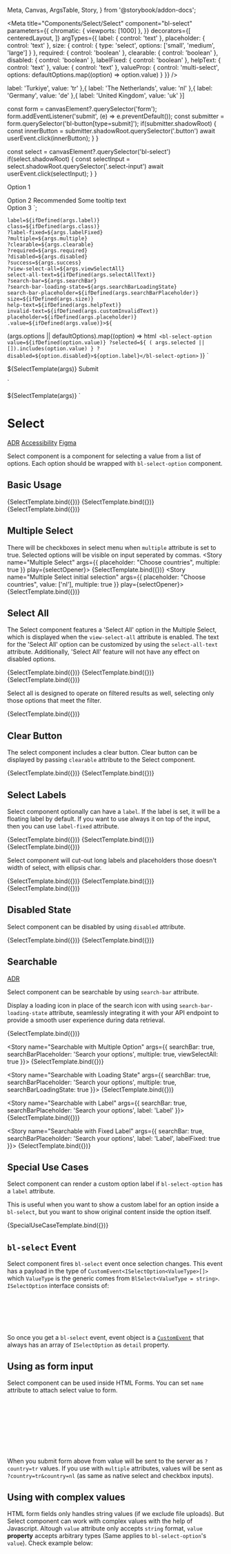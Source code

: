   Meta,
  Canvas,
  ArgsTable,
  Story,
} from '@storybook/addon-docs';

<Meta
  title="Components/Select/Select"
  component="bl-select"
  parameters={{
    chromatic: { viewports: [1000] },
  }}
  decorators={[
    centeredLayout,
  ]}
  argTypes={{
    label: {
      control: 'text'
    },
    placeholder: {
      control: 'text'
    },
    size: {
      control: {
        type: 'select',
        options: ['small', 'medium', 'large']
      }
    },
    required: {
      control: 'boolean'
    },
    clearable: {
      control: 'boolean'
    },
    disabled: {
      control: 'boolean'
    },
    labelFixed: {
      control: 'boolean'
    },
    helpText: {
      control: 'text'
    },
    value: {
      control: 'text'
    },
    valueProp: {
      control: 'multi-select',
      options: defaultOptions.map((option) => option.value)
    }
  }}
/>

  label: 'Turkiye',
  value: 'tr'
},{
  label: 'The Netherlands',
  value: 'nl'
},{
  label: 'Germany',
  value: 'de'
},{
  label: 'United Kingdom',
  value: 'uk'
}]

  const form = canvasElement?.querySelector('form');
  form.addEventListener('submit', (e) => e.preventDefault());
  const submitter = form.querySelector('bl-button[type=submit]');
  if(submitter.shadowRoot) {
    const innerButton = submitter.shadowRoot.querySelector('.button')
    await userEvent.click(innerButton);
  }
}


  const select = canvasElement?.querySelector('bl-select')
  if(select.shadowRoot) {
    const selectInput = select.shadowRoot.querySelector('.select-input')
    await userEvent.click(selectInput);
  }
}

  <bl-select-option value="1" label="Custom Label 1">Option 1</bl-select-option>
  <bl-select-option value="2" label="Option 2">
    <div style="display: flex; align-items: center; column-gap: 4px;">
      Option 2
      <bl-tooltip placement="bottom">
        <bl-button slot="tooltip-trigger" icon="check_fill" variant="tertiary" kind="success">Recommended</bl-button>
        Some tooltip text
      </bl-tooltip>
    </div>
  </bl-select-option>
  <bl-select-option value="3">Option 3</bl-select-option>
</bl-select>`;

    label=${ifDefined(args.label)}
    class=${ifDefined(args.class)}
    ?label-fixed=${args.labelFixed}
    ?multiple=${args.multiple}
    ?clearable=${args.clearable}
    ?required=${args.required}
    ?disabled=${args.disabled}
    ?success=${args.success}
    ?view-select-all=${args.viewSelectAll}
    select-all-text=${ifDefined(args.selectAllText)}
    ?search-bar=${args.searchBar}
    ?search-bar-loading-state=${args.searchBarLoadingState}
    search-bar-placeholder=${ifDefined(args.searchBarPlaceholder)}
    size=${ifDefined(args.size)}
    help-text=${ifDefined(args.helpText)}
    invalid-text=${ifDefined(args.customInvalidText)}
    placeholder=${ifDefined(args.placeholder)}
    .value=${ifDefined(args.value)}>${
  (args.options || defaultOptions).map((option) => html`
  <bl-select-option value=${ifDefined(option.value)} ?selected=${
    ( args.selected || []).includes(option.value) } ?disabled=${option.disabled}>${option.label}</bl-select-option>`
  )}
</bl-select>`

${SelectTemplate(args)}
<bl-button type="submit">Submit</bl-button>
</form>
`

<style>
.${args.class} {
  width: ${args.width};
${ args.maxWidth ? `  max-width: ${args.maxWidth};\n` : ''}}
</style>
${SelectTemplate(args)}
`

# Select

<bl-badge icon="document">[ADR](https://github.com/Trendyol/baklava/issues/88)</bl-badge>
<bl-badge icon="document">[Accessibility](https://github.com/Trendyol/baklava/issues/686#issuecomment-2079522703)</bl-badge>
<bl-badge icon="puzzle">[Figma](https://www.figma.com/file/RrcLH0mWpIUy4vwuTlDeKN/Baklava-Design-Guide?node-id=25%3A3606)</bl-badge>

Select component is a component for selecting a value from a list of options.
Each option should be wrapped with `bl-select-option` component.

## Basic Usage

<Canvas>
  <Story name="Basic Usage" args={{ placeholder: "Choose country", }} play={selectOpener}>
    {SelectTemplate.bind({})}
  </Story>
  <Story name="Select with initial value" args={{ placeholder: "Choose country", value: 'tr' }} play={selectOpener}>
    {SelectTemplate.bind({})}
  </Story>
  <Story name="Select With Selected Option" args={{ placeholder: "Choose country", selected: ['nl']  }} play={selectOpener}>
    {SelectTemplate.bind({})}
  </Story>
</Canvas>

## Multiple Select

There will be checkboxes in select menu when `multiple` attribute is set to true.
Selected options will be visible on input seperated by commas.
<Canvas>
  <Story name="Multiple Select" args={{ placeholder: "Choose countries", multiple: true }} play={selectOpener}>
    {SelectTemplate.bind({})}
  </Story>
  <Story name="Multiple Select initial selection" args={{ placeholder: "Choose countries", value: ['nl'], multiple: true  }} play={selectOpener}>
    {SelectTemplate.bind({})}
  </Story>
</Canvas>

## Select All

The Select component features a 'Select All' option in the Multiple Select, which is displayed when the `view-select-all` attribute is enabled. The text for the 'Select All' option can be customized by using the `select-all-text` attribute. Additionally, 'Select All' feature will not have any effect on disabled options.

<Canvas>
  <Story
    name="Select All"
    args={{ placeholder: "Choose countries", multiple: true, viewSelectAll: true, selectAllText: 'Select All Countries', options: [{
      label: 'United States',
      value: 'us',
    }, ...defaultOptions]  }}
    play={selectOpener}
  >
    {SelectTemplate.bind({})}
  </Story>
  <Story
    name="Select All with Disabled Options"
    args={{ placeholder: "Choose countries", multiple: true, viewSelectAll: true, selectAllText: 'Select All Countries', options: [{
      label: 'United States',
      value: 'us',
      disabled: true
    }, ...defaultOptions]  }}
    play={selectOpener}
  >
    {SelectTemplate.bind({})}
  </Story>
  <Story name="Select All Hidden" args={{ placeholder: "Choose countries", value: ['nl'], multiple: true }} play={selectOpener}>
    {SelectTemplate.bind({})}
  </Story>
</Canvas>

Select all is designed to operate on filtered results as well, selecting only those options that meet the filter.

<Canvas>
  <Story name="Searchable with Select All" args={{ searchBar: true, searchBarPlaceholder: 'Search your options', multiple: true, viewSelectAll: true }}>
    {SelectTemplate.bind({})}
  </Story>
</Canvas>

## Clear Button

The select component includes a clear button. Clear button can be displayed by passing `clearable` attribute to the Select component.

<Canvas>
  <Story name="Select With Clear Button" args={{ placeholder: "Choose country", value: 'tr', clearable: true }} play={selectOpener}>
    {SelectTemplate.bind({})}
  </Story>
  <Story name="Multiple Select With Clear Button" args={{ placeholder: "Choose countries", value: ['nl'], multiple: true, clearable: true  }} play={selectOpener}>
    {SelectTemplate.bind({})}
  </Story>
</Canvas>

## Select Labels

Select component optionally can have a `label`. If the label is set, it will be a floating label by default. If you want to use always it on top of the input, then you can use `label-fixed` attribute.

<Canvas isColumn>
  <Story name="Select With Label" args={{ label: "Country" }}>
    {SelectTemplate.bind({})}
  </Story>
  <Story name="Select With Fixed Label" args={{ label: "Country", placeholder:"Choose country", labelFixed: true }}>
    {SelectTemplate.bind({})}
  </Story>
  <Story name="Select Without Label" args={{ placeholder: "Choose country" }}>
    {SelectTemplate.bind({})}
  </Story>
</Canvas>

Select component will cut-out long labels and placeholders those doesn't width of select, with ellipsis char.


<Canvas isColumn>
  <Story name="Select With Long Label" args={{ label: "Very very long label that doesn't fit select component width" }}>
    {SelectTemplate.bind({})}
  </Story>
  <Story name="Select With Fixed Long Label" args={{ label: "Very very long label that doesn't fit select component width", placeholder:"Choose country", labelFixed: true }}>
    {SelectTemplate.bind({})}
  </Story>
  <Story name="Select Without Label with Long Placeholder" args={{ placeholder: "Very very long placeholder that doesn't fit select component width" }}>
    {SelectTemplate.bind({})}
  </Story>
</Canvas>

## Disabled State

Select component can be disabled by using `disabled` attribute.

<Canvas>
  <Story name="Disabled Select" args={{ placeholder: "Choose country", disabled: true }}>
    {SelectTemplate.bind({})}
  </Story>
  <Story name="Disabled Select with initial value" args={{ placeholder: "Choose country", value: 'nl', disabled: true }}>
    {SelectTemplate.bind({})}
  </Story>
</Canvas>

## Searchable

<bl-badge icon="document">[ADR](https://github.com/Trendyol/baklava/issues/265#issuecomment-1845414216)</bl-badge>

Select component can be searchable by using `search-bar` attribute.

Display a loading icon in place of the search icon with using `search-bar-loading-state` attribute, seamlessly integrating it with your API endpoint to provide a smooth user experience during data retrieval.

<Canvas>
  <Story name="Searchable" args={{ searchBar: true, searchBarPlaceholder: 'Search your options' }}>
    {SelectTemplate.bind({})}
  </Story>

  <Story name="Searchable with Multiple Option" args={{ searchBar: true,  searchBarPlaceholder: 'Search your options', multiple: true, viewSelectAll: true }}>
    {SelectTemplate.bind({})}
  </Story>

  <Story name="Searchable with Loading State" args={{ searchBar: true, searchBarPlaceholder: 'Search your options', multiple: true, searchBarLoadingState: true }}>
    {SelectTemplate.bind({})}
  </Story>

  <Story name="Searchable with Label" args={{ searchBar: true, searchBarPlaceholder: 'Search your options', label: 'Label' }}>
    {SelectTemplate.bind({})}
  </Story>

  <Story name="Searchable with Fixed Label" args={{ searchBar: true, searchBarPlaceholder: 'Search your options', label: 'Label', labelFixed: true }}>
    {SelectTemplate.bind({})}
  </Story>
</Canvas>

## Special Use Cases

Select component can render a custom option label if `bl-select-option` has a `label` attribute.

This is useful when you want to show a custom label for an option inside a `bl-select`, but you want to show original content inside the option itself.

<Canvas>
  <Story name="Special Use Cases">
    {SpecialUseCaseTemplate.bind({})}
  </Story>
</Canvas>

## `bl-select` Event

Select component fires `bl-select` event once selection changes. This event has a payload in the type of
`CustomEvent<ISelectOption<ValueType>[]>` which `ValueType` is the generic comes from `BlSelect<ValueType = string>`.
`ISelectOption` interface consists of:

```ts
interface ISelectOption<T> {
  value: T;
  text: string;
  selected: boolean;
}
```

So once you get a `bl-select` event, event object is a [`CustomEvent`](https://developer.mozilla.org/en-US/docs/Web/API/CustomEvent/CustomEvent)
that always has an array of `ISelectOption` as `detail` property.


## Using as form input

Select component can be used inside HTML Forms. You can set `name` attribute to attach select value
to form.

```html
<form method="get" action="/survey" novalidate>
  <bl-select name="country" label="Country" help-text="Please select the country you live in" required>
    <bl-select-option value="tr">Turkiye</bl-select-option>
    <bl-select-option value="nl">The Netherlands</bl-select-option>
  </bl-select>

  <bl-button type="submit">Submit</bl-button>
</form>
```

When you submit form above from value will be sent to the server as `?country=tr` values. If you use with `multiple`
attributes, values will be sent as `?country=tr&country=nl` (as same as native select and checkbox inputs).

## Using with complex values

HTML form fields only handles string values (if we exclude file uploads). But Select component can work with complex
values with the help of Javascript. Altough `value` attribute only accepts `string` format, `value` **property**
accepts arbitrary types (Same applies to `bl-select-option`'s `value`). Check example below:

```html
<form action="/product-select" method="get" novalidate>
  <bl-select id="productSelect" name="product" label="Products" multiple></bl-select>

  <bl-button type="submit">Submit</bl-button>
</form>

<bl-button id="addProduct">Add Random Product</bl-button>

<script>
document.getElementById('addProduct').addEventListener('bl-click', () => {
  const id = Math.floor(Math.random() * 1000);
  const product = {
    id,
    name: `Product ${id}`,
    price: `$${id}`,
    toString() {
      return this.id;
    }
  };

  const option = document.createElement('bl-select-option');
  option.value = product;
  option.textContent = product.name;
  document.getElementById('productSelect').appendChild(option);
});

document.getElementById('productSelect').addEventListener('bl-select', (e) => {
  console.log(e.detail.value);
});
</script>
```

In example above, we add dynamic options to our product select. As you can see option values are
full product objects that has multiple properties. When you make a selection, you'll notice that
you get list selected of objects. If you submit this selection as an HTML form, since an object can
not be used as a form value, `toString` method of the object will be used. In this example we return
`id` property of the object in our `toString` method.

As a more advanced usage with TypeScript, you can use generic types to set the type of BlSelect value.

```ts
interface IProduct {
  id: number;
  name: string;
  price: number;
}

const option = document.createElement<BlSelectOption<IProduct>>('bl-select-option');
option.value = product;

...

document.getElementById<BlSelect<IProduct>>('productSelect')
  .addEventListener('bl-select', (e: CustomEvent<ISelectOption<IProduct>[]>) => {
    console.log(e.detail[0].value); // Will be a product
  })
```

## Select Validation

Select component supports `required` rule to do validation.

Select validation will run after user selects a value and go out from the input, or wrapping form submits.
If there is a validation issue, select will be highlighted in error state. After this state every change
will have immediate effect on input to update validation state.

<Canvas>
  <Story name="Validation with Select" args={{ label: 'Choose country', labelFixed: true, required: true }} play={formSubmitter}>
    {FormTemplate.bind({})}
  </Story>
</Canvas>

You can set an error message by setting `invalid-text` attribute.

<Canvas>
  <Story name="Custom Error Message" args={{ label: 'Choose country', labelFixed: true, required: true, customInvalidText: 'This field is mandatory' }} play={formSubmitter}>
    {FormTemplate.bind({})}
  </Story>
</Canvas>

## Select Help Text

You can give extra information to user with `help-text` attribute.

<Canvas>
  <Story name="Select Help Text" args={{ helpText: 'You should select your country' }}>
    {SelectTemplate.bind({})}
  </Story>
</Canvas>

## Select Sizes

Select have 3 size options: `small`, `medium` and `large`. `medium` size is default and if you want to show select in another size you can set `size` attribute to `large` or `small`.

<Canvas>
  <Story name="Small Select" args={{ label: 'Choose country', size: 'small' }}>
    {SelectTemplate.bind({})}
  </Story>
  <Story name="Medium Select" args={{ label: 'Choose country' }}>
    {SelectTemplate.bind({})}
  </Story>
  <Story name="Large Select" args={{ label: 'Choose country', size: 'large' }}>
    {SelectTemplate.bind({})}
  </Story>
</Canvas>

## Select with auto width

Select can be used with auto width. If you want to use select with auto width, you can set `width: auto` to the host element.

<Canvas>
  <Story name="Select Auto Width" args={{ label: 'Choose country', class: 'country-selector', width: 'auto' }}>
    {SelectWithStyleTemplate.bind({})}
  </Story>
  <Story name="Select Auto Width default value" args={{ label: 'Choose country', value: 'de', class: 'country-selector-with-value', width: 'auto' }}>
    {SelectWithStyleTemplate.bind({})}
  </Story>
  <Story name="Select Auto Width multiple" args={{ label: 'Choose country', multiple: true, value: ['tr','nl'], class: 'country-selector-multiple', width: 'auto' }}>
    {SelectWithStyleTemplate.bind({})}
  </Story>
  <Story name="Select Auto Width multiple max-width" args={{ label: 'Choose country', multiple: true, value: ['tr','nl','de'], class: 'country-selector-multiple-many', width: 'auto', maxWidth: '150px' }}>
    {SelectWithStyleTemplate.bind({})}
  </Story>
</Canvas>

## Reference

<ArgsTable of="bl-select" />
